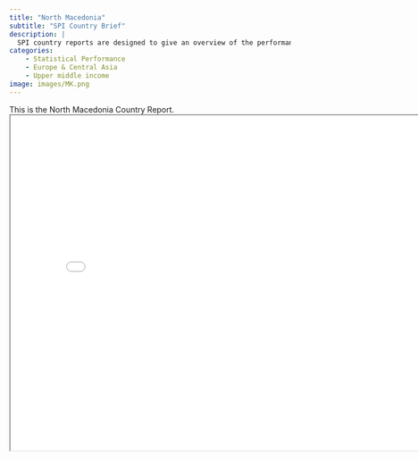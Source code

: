 ```yaml
---
title: "North Macedonia"
subtitle: "SPI Country Brief"
description: |
  SPI country reports are designed to give an overview of the performance of North Macedonia.
categories:
    - Statistical Performance
    - Europe & Central Asia
    - Upper middle income
image: images/MK.png
---
```


This is the North Macedonia Country Report.
<iframe src="charts/North Macedonia_chart.html" width="800" height="600"></iframe>

